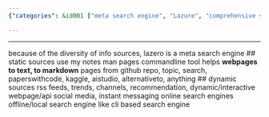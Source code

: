 ```yaml
---
{"categories": &id001 ["meta search engine", "Lazure", "comprehensive searches", "static resources", "dynamic resources", "markdown pages", "GitHub repos"], "category": "Meta Search Engines", "date": "2022-10-06 10:29:25", "description": "Lazure is a meta search engine designed to provide comprehensive searches by aggregating information from various sources, such as static pages and repositories on GitHub, as well as dynamic resources like RSS feeds and social media platforms.", "tags": *id001, "title": "lazero search tool document preparation"}

---
```


------
because of the diversity of info sources, lazero is a meta search engine
## static sources
use my notes
man pages
commandline tool helps
**webpages to text, to markdown**
pages from github repo, topic, search, paperswithcode, kaggle, aistudio, alternativeto, anything
## dynamic sources
rss feeds, trends, channels, recommendation, dynamic/interactive webpage/api
social media, instant messaging
online search engines
offline/local search engine like cli based search engine
